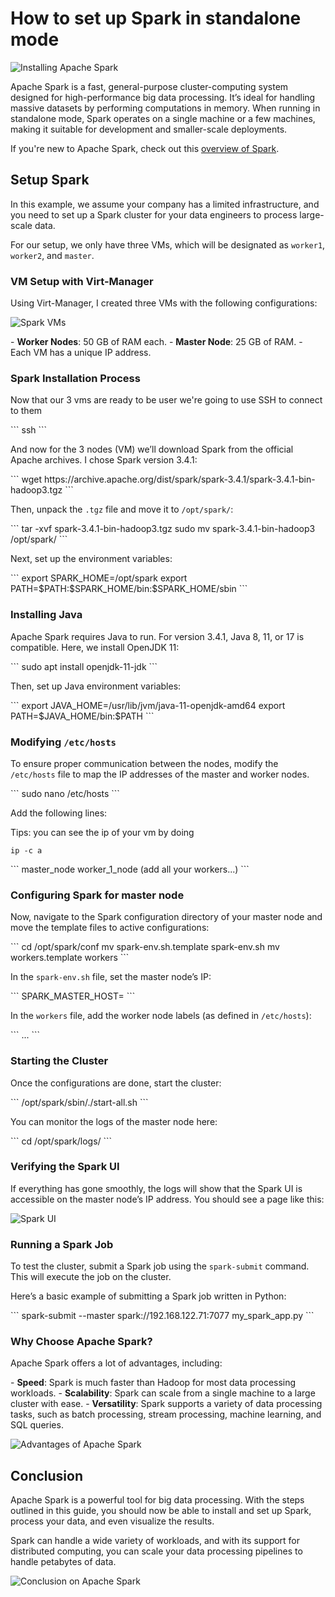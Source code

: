 # How to set up Spark in standalone mode

<Image src="https://datascientest.com/wp-content/uploads/2021/08/illu_apache_spark-28.png" alt="Installing Apache Spark" />

<Paragraph>Apache Spark is a fast, general-purpose cluster-computing system designed for 
high-performance big data processing. It’s ideal for handling massive datasets by performing computations in memory. 
When running in standalone mode, Spark operates on a single machine or a few machines, making it suitable for development 
and smaller-scale deployments.</Paragraph>

<Paragraph>If you're new to Apache Spark, check out this <a href="https://spark.apache.org/downloads.html">overview of Spark</a>.</Paragraph>

## Setup Spark

<Paragraph>In this example, we assume your company has a limited infrastructure, and you need to set up a Spark cluster for your data engineers to process large-scale data.</Paragraph>

<Paragraph>For our setup, we only have three VMs, which will be designated as `worker1`, `worker2`, and `master`.</Paragraph>

### VM Setup with Virt-Manager

<Paragraph>Using Virt-Manager, I created three VMs with the following configurations:</Paragraph>

<Image src="https://i.postimg.cc/Ghzj6tGj/setup-Spark-Standalone-virt-manager.png" alt="Spark VMs" />

<Paragraph>- **Worker Nodes**: 50 GB of RAM each.</Paragraph>
<Paragraph>- **Master Node**: 25 GB of RAM.</Paragraph>
<Paragraph>- Each VM has a unique IP address.</Paragraph>

### Spark Installation Process

Now that our 3 vms are ready to be user we're going to use SSH to connect to them

<CodeBlock language="bash">
```
ssh <IP_ADRESS_VM>
```
</CodeBlock>

<Paragraph>And now for the 3 nodes (VM) we’ll download Spark from the official Apache archives. I chose Spark version 3.4.1:</Paragraph>

<CodeBlock language="bash">
```
wget https://archive.apache.org/dist/spark/spark-3.4.1/spark-3.4.1-bin-hadoop3.tgz
```
</CodeBlock>

<Paragraph>Then, unpack the `.tgz` file and move it to `/opt/spark/`:</Paragraph>

<CodeBlock language="bash">
```
tar -xvf spark-3.4.1-bin-hadoop3.tgz
sudo mv spark-3.4.1-bin-hadoop3 /opt/spark/
```
</CodeBlock>

<Paragraph>Next, set up the environment variables:</Paragraph>

<CodeBlock language="bash">
```
export SPARK_HOME=/opt/spark
export PATH=$PATH:$SPARK_HOME/bin:$SPARK_HOME/sbin
```
</CodeBlock>

### Installing Java

<Paragraph>Apache Spark requires Java to run. For version 3.4.1, Java 8, 11, or 17 is compatible. Here, we install OpenJDK 11:</Paragraph>

<CodeBlock language="bash">
```
sudo apt install openjdk-11-jdk
```
</CodeBlock>

<Paragraph>Then, set up Java environment variables:</Paragraph>

<CodeBlock language="bash">
```
export JAVA_HOME=/usr/lib/jvm/java-11-openjdk-amd64
export PATH=$JAVA_HOME/bin:$PATH
```
</CodeBlock>

### Modifying `/etc/hosts`

<Paragraph>To ensure proper communication between the nodes, modify the `/etc/hosts` file to map the IP addresses of the master and worker nodes.</Paragraph>

<CodeBlock language="bash">
```
sudo nano /etc/hosts
```
</CodeBlock>

<Paragraph>Add the following lines: </Paragraph>

Tips: you can see the ip of your vm by doing 
<CodeBlock language="bash">
```
ip -c a 
```
</CodeBlock>

<CodeBlock language="bash">
```
<IP_MASTER_NODE> master_node
<IP_OF_YOUR_WORKER> worker_1_node
(add all your workers...) 
```
</CodeBlock>


### Configuring Spark for master node


<Paragraph>Now, navigate to the Spark configuration directory of your master node and move the template files to active configurations:</Paragraph>

<CodeBlock language="bash">
```
cd /opt/spark/conf
mv spark-env.sh.template spark-env.sh
mv workers.template workers
```
</CodeBlock>

<Paragraph>In the `spark-env.sh` file, set the master node’s IP:</Paragraph>

<CodeBlock language="bash">
```
SPARK_MASTER_HOST=<IP_MASTER_NODE>
```
</CodeBlock>

<Paragraph>In the `workers` file, add the worker node labels (as defined in `/etc/hosts`):</Paragraph>

<CodeBlock language="bash">
```
<NAME_GIVEN_TO_THE_WORKERS_IN_/etc/hosts>
...
```
</CodeBlock>

### Starting the Cluster

<Paragraph>Once the configurations are done, start the cluster:</Paragraph>

<CodeBlock language="bash">
```
/opt/spark/sbin/./start-all.sh
```
</CodeBlock>

<Paragraph>You can monitor the logs of the master node here:</Paragraph>

<CodeBlock language="bash">
```
cd /opt/spark/logs/
```
</CodeBlock>

### Verifying the Spark UI

<Paragraph>If everything has gone smoothly, the logs will show that the Spark UI is accessible on the master node’s IP address. You should see a page like this:</Paragraph>

<Image src="https://i.postimg.cc/xTJwGHz4/Capture-d-cran-2025-02-06-114825.png" alt="Spark UI" />

### Running a Spark Job

<Paragraph>To test the cluster, submit a Spark job using the `spark-submit` command. This will execute the job on the cluster.</Paragraph>

<Paragraph>Here’s a basic example of submitting a Spark job written in Python:</Paragraph>

<CodeBlock language="bash">
```
spark-submit --master spark://192.168.122.71:7077 my_spark_app.py
```
</CodeBlock>

### Why Choose Apache Spark?

<Paragraph>Apache Spark offers a lot of advantages, including:</Paragraph>

<Paragraph>- **Speed**: Spark is much faster than Hadoop for most data processing workloads.</Paragraph>
<Paragraph>- **Scalability**: Spark can scale from a single machine to a large cluster with ease.</Paragraph>
<Paragraph>- **Versatility**: Spark supports a variety of data processing tasks, such as batch processing, stream processing, machine learning, and SQL queries.</Paragraph>

<Image src="https://www.example.com/spark-advantages.png" alt="Advantages of Apache Spark" />

## Conclusion

<Paragraph>Apache Spark is a powerful tool for big data processing. With the steps outlined in this guide, you should now be able to install and set up Spark, process your data, and even visualize the results.</Paragraph>

<Paragraph>Spark can handle a wide variety of workloads, and with its support for distributed computing, you can scale your data processing pipelines to handle petabytes of data.</Paragraph>

<Image src="https://www.example.com/spark-conclusion.png" alt="Conclusion on Apache Spark" />

